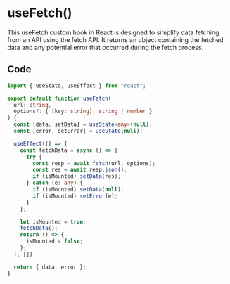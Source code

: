 # useFetch()

This useFetch custom hook in React is designed to simplify data fetching from an API using the fetch API. It returns an object containing the fetched data and any potential error that occurred during the fetch process.

## Code

``` useFetch.ts
import { useState, useEffect } from "react";

export default function useFetch(
  url: string,
  options?: { [key: string]: string | number }
) {
  const [data, setData] = useState<any>(null);
  const [error, setError] = useState(null);

  useEffect(() => {
    const fetchData = async () => {
      try {
        const resp = await fetch(url, options);
        const res = await resp.json();
        if (isMounted) setData(res);
      } catch (e: any) {
        if (isMounted) setData(null);
        if (isMounted) setError(e);
      }
    };

    let isMounted = true;
    fetchData();
    return () => {
      isMounted = false;
    };
  }, []);

  return { data, error };
}
```
